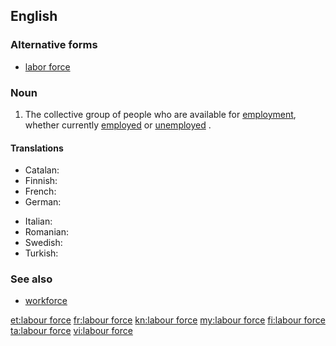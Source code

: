 ==English==
{{wikipedia|labour force}}

===Alternative forms===
* [[labor force]] {{qualifier|US}}

===Noun===
{{en-noun|head=[[labour]] [[force]]|-}} {{label|en|British spelling}}

# The collective group of people who are available for [[employment]], whether currently [[employed]] or [[unemployed]] {{qualifier|though sometimes only those unemployed people who are seeking work are included}}.

====Translations====
{{trans-top|people available for employment}}
* Catalan: {{t|ca|mà d'obra|f}}
* Finnish: {{t+|fi|työvoima}}
* French: {{t+|fr|main-d'œuvre|f}}
* German: {{t+|de|Arbeitskraft}}
{{trans-mid}}
* Italian: {{t+|it|manodopera|f}}
* Romanian: {{t+|ro|forță de muncă|f}}
* Swedish: {{t+|sv|arbetskraft|c}}
* Turkish: {{t+|tr|işgücü}}
{{trans-bottom}}

===See also===
* [[workforce]]

[[et:labour force]]
[[fr:labour force]]
[[kn:labour force]]
[[my:labour force]]
[[fi:labour force]]
[[ta:labour force]]
[[vi:labour force]]